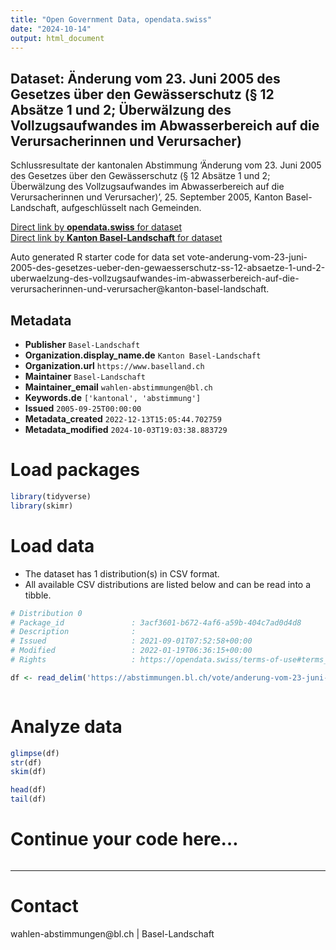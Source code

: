 ```yaml
---
title: "Open Government Data, opendata.swiss"
date: "2024-10-14"
output: html_document
---
```


## Dataset: Änderung vom 23. Juni 2005 des Gesetzes über den Gewässerschutz (§ 12 Absätze 1 und 2; Überwälzung des Vollzugsaufwandes im Abwasserbereich auf die Verursacherinnen und Verursacher)

Schlussresultate der kantonalen Abstimmung 'Änderung vom 23. Juni 2005 des Gesetzes über den Gewässerschutz (§ 12 Absätze 1 und 2; Überwälzung des Vollzugsaufwandes im Abwasserbereich auf die Verursacherinnen und Verursacher)', 25. September 2005, Kanton Basel-Landschaft, aufgeschlüsselt nach Gemeinden.

[Direct link by **opendata.swiss** for dataset](https://opendata.swiss/de/dataset/anderung-vom-23-juni-2005-des-gesetzes-uber-den-gewasserschutz-12-absatze-1-und-2-uberwalzung-d)<br>
[Direct link by **Kanton Basel-Landschaft** for dataset](https://abstimmungen.bl.ch/vote/anderung-vom-23-juni-2005-des-gesetzes-ueber-den-gewaesserschutz-ss-12-absaetze-1-und-2-uberwaelzung-des-vollzugsaufwandes-im-abwasserbereich-auf-die-verursacherinnen-und-verursacher/data)

Auto generated R starter code for data set vote-anderung-vom-23-juni-2005-des-gesetzes-ueber-den-gewaesserschutz-ss-12-absaetze-1-und-2-uberwaelzung-des-vollzugsaufwandes-im-abwasserbereich-auf-die-verursacherinnen-und-verursacher@kanton-basel-landschaft.

## Metadata

- **Publisher** `Basel-Landschaft`
- **Organization.display_name.de** `Kanton Basel-Landschaft`
- **Organization.url** `https://www.baselland.ch`
- **Maintainer** `Basel-Landschaft`
- **Maintainer_email** `wahlen-abstimmungen@bl.ch`
- **Keywords.de** `['kantonal', 'abstimmung']`
- **Issued** `2005-09-25T00:00:00`
- **Metadata_created** `2022-12-13T15:05:44.702759`
- **Metadata_modified** `2024-10-03T19:03:38.883729`


# Load packages

```r

library(tidyverse)
library(skimr)

```

# Load data

-   The dataset has 1 distribution(s) in CSV format.
-   All available CSV distributions are listed below and can be read into a tibble.

```r

# Distribution 0
# Package_id               : 3acf3601-b672-4af6-a59b-404c7ad0d4d8
# Description              : 
# Issued                   : 2021-09-01T07:52:58+00:00
# Modified                 : 2022-01-19T06:36:15+00:00
# Rights                   : https://opendata.swiss/terms-of-use#terms_by

df <- read_delim('https://abstimmungen.bl.ch/vote/anderung-vom-23-juni-2005-des-gesetzes-ueber-den-gewaesserschutz-ss-12-absaetze-1-und-2-uberwaelzung-des-vollzugsaufwandes-im-abwasserbereich-auf-die-verursacherinnen-und-verursacher/data-csv')



```

# Analyze data

```r

glimpse(df)
str(df)
skim(df)

head(df)
tail(df)

```

# Continue your code here...

```r

```

------------------------------------------------------------------------

# Contact

wahlen-abstimmungen@bl.ch | Basel-Landschaft
